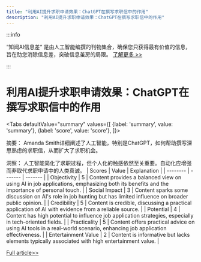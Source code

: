 ```yaml
---
title: "利用AI提升求职申请效果：ChatGPT在撰写求职信中的作用"
description: "利用AI提升求职申请效果：ChatGPT在撰写求职信中的作用"
---
```



:::info

“知闻AI信息差“ 是由人工智能编撰的刊物集合，确保您只获得最有价值的信息，旨在助您消除信息差，突破信息茧房的局限。  [了解更多 >>](/)

:::

# 利用AI提升求职申请效果：ChatGPT在撰写求职信中的作用


<Tabs
	defaultValue="summary"
	values={[
	{label: 'summary', value: 'summary'},
	{label: 'score', value: 'score'},
]}>
<TabItem value="summary">


摘要：
Amanda Smith详细阐述了人工智能，特别是ChatGPT，如何帮助撰写深思熟虑的求职信，从而扩大了求职机会。

洞察：
人工智能简化了求职过程，但个人化的触感依然至关重要。自动化应增强而非取代求职申请中的人类真诚。
</TabItem>
<TabItem value="score">
	| Scores     | Value   | Explanation |
	| -------- | ------- | ------- |
	| Objectivity  | 5    | Content provides a balanced view on using AI in job applications, emphasizing both its benefits and the importance of personal touch.    |
	| Social Impact | 3     | Content sparks some discussion on AI's role in job hunting but has limited influence on broader public opinion.    |
	| Credibility    | 5    | Content is credible, discussing a practical application of AI with evidence from a reliable source.    |
	| Potential    | 4    | Content has high potential to influence job application strategies, especially in tech-oriented fields.    |
	| Practicality    | 5    | Content offers practical advice on using AI tools in a real-world scenario, enhancing job application effectiveness.    |
	| Entertainment Value    | 2    | Content is informative but lacks elements typically associated with high entertainment value.    |
</TabItem>
</Tabs>

[Full article>>](https://www.cnet.com/tech/services-and-software/how-to-use-chatgpt-to-write-a-cover-letter/#ftag=CAD590a51e)
